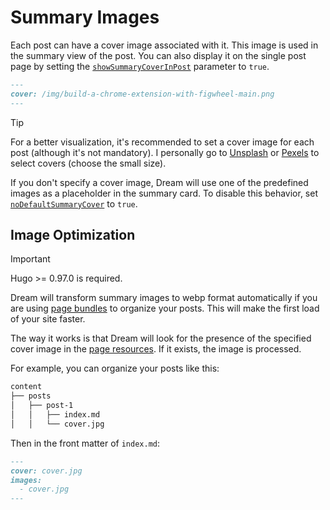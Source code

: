 # Summary Images

Each post can have a cover image associated with it. This image is used in the summary view of the post.
You can also display it on the single post page by setting the [`showSummaryCoverInPost`](./params-configurations.mdx#showsummarycoverinpost)
parameter to `true`.

```md
---
cover: /img/build-a-chrome-extension-with-figwheel-main.png
---
```

> [!TIP]
>
> For a better visualization, it's recommended to set a cover image for each post (although it's not mandatory). I
> personally go to [Unsplash](https://unsplash.com/) or [Pexels](https://www.pexels.com/) to select covers (choose the small size).
>
> If you don't specify a cover image, Dream will use one of the predefined images as a placeholder in the summary card.
> To disable this behavior, set [`noDefaultSummaryCover`](./params-configurations.mdx#nodefaultsummarycover) to `true`.

## Image Optimization

> [!IMPORTANT]
>
> Hugo >= 0.97.0 is required.

Dream will transform summary images to webp format automatically if you are using
[page bundles](https://gohugo.io/content-management/page-bundles/) to organize your posts.
This will make the first load of your site faster.

The way it works is that Dream will look for the presence of the specified cover image
in the [page resources](https://gohugo.io/content-management/page-resources/).
If it exists, the image is processed.

For example, you can organize your posts like this:

```txt
content
├── posts
│   ├── post-1
│   │   ├── index.md
│   │   └── cover.jpg
```

Then in the front matter of `index.md`:

```md
---
cover: cover.jpg
images:
  - cover.jpg
---
```
